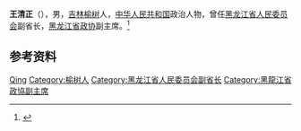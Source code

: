 '''王清正'''（{{bd|1901年||1968年|}}），男，[[吉林|吉林]][[榆树县|榆树]]人，[[中华人民共和国|中华人民共和国]]政治人物，曾任[[黑龙江省人民委员会|黑龙江省人民委员会]]副省长，[[黑龙江省政协|黑龙江省政协]]副主席。<ref>{{Cite book|title=中华人民共和国职官志|author=何虎生, 李耀东, 向常福主编|publisher=中国社会出版社|year=2003|isbn=9787800883934|location=北京|pages=}}</ref>

== 参考资料 ==
{{reflist}}

{{中国人物小作品}}

{{Authority control}}
{{DEFAULTSORT:Wang王}}
[[Category:王姓|Qing]]
[[Category:榆树人|Category:榆树人]]
[[Category:黑龙江省人民委员会副省长|Category:黑龙江省人民委员会副省长]]
[[Category:黑龍江省政協副主席|Category:黑龍江省政協副主席]]